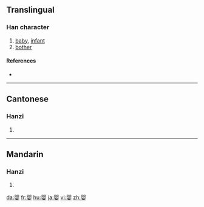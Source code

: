 {{also|嬰}}
==Translingual==

===Han character===
{{Han char|rn=38|rad=女|as=08|sn=11|four=|canj=月人女 (BOV)}}

# [[baby]], [[infant]]
# [[bother]]

====References====
* {{Han ref|kx=0265.281|hdz=21059.020|uh=5A74|ud=23156}}

----

==Cantonese==

===Hanzi===
{{yue-hanzi|jyut=|y=ying1|tra=嬰}}

# {{defn|Cantonese|sort=女08}}

----

==Mandarin==

===Hanzi===
{{cmn-hanzi|tra=嬰|pin=[[yīng]] ([[ying1]])|wg=ying<sup>1</sup>}}

# {{defn|Mandarin|sort=女08}}

[[da:婴]]
[[fr:婴]]
[[hu:婴]]
[[ja:婴]]
[[vi:婴]]
[[zh:婴]]